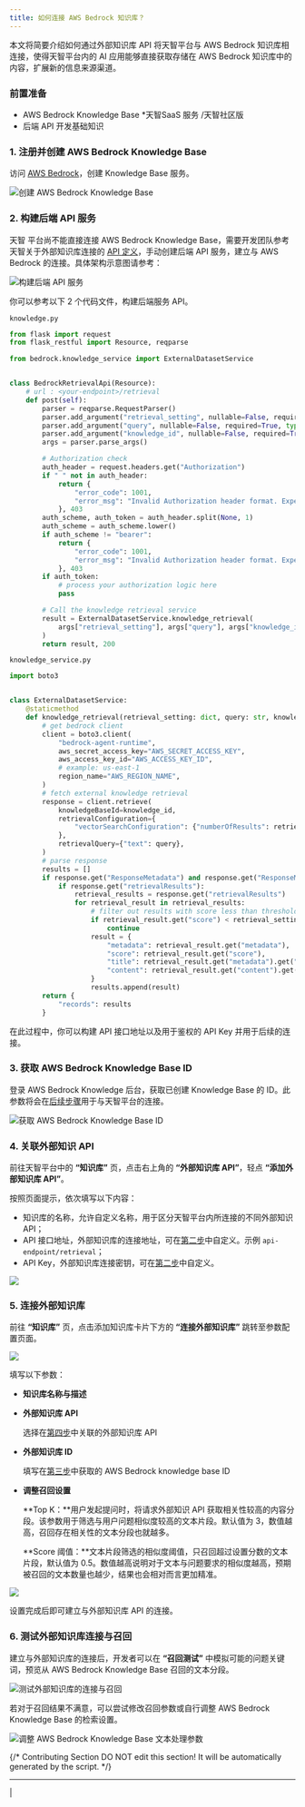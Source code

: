 ```yaml
---
title: 如何连接 AWS Bedrock 知识库？
---
```



本文将简要介绍如何通过外部知识库 API 将天智平台与 AWS Bedrock 知识库相连接，使得天智平台内的 AI 应用能够直接获取存储在 AWS Bedrock 知识库中的内容，扩展新的信息来源渠道。

### 前置准备

* AWS Bedrock Knowledge Base
*天智SaaS 服务 /天智社区版
* 后端 API 开发基础知识

### 1. 注册并创建 AWS Bedrock Knowledge Base

访问 [AWS Bedrock](https://aws.amazon.com/bedrock/)，创建 Knowledge Base 服务。

![创建 AWS Bedrock Knowledge Base](https://assets-docs.dify.ai/dify-enterprise-mintlify/zh_CN/learn-more/use-cases/1bf24647a5ffeba4accecd1052011980.png)

### 2. 构建后端 API 服务

天智 平台尚不能直接连接 AWS Bedrock Knowledge Base，需要开发团队参考天智关于外部知识库连接的 [API 定义](../../guides/knowledge-base/external-knowledge-api-documentation)，手动创建后端 API 服务，建立与 AWS Bedrock 的连接。具体架构示意图请参考：

![构建后端 API 服务](https://assets-docs.dify.ai/dify-enterprise-mintlify/zh_CN/learn-more/use-cases/c57ce0a77ee668268f53e91497bd5c2b.png)

你可以参考以下 2 个代码文件，构建后端服务 API。

`knowledge.py`

```python
from flask import request
from flask_restful import Resource, reqparse

from bedrock.knowledge_service import ExternalDatasetService


class BedrockRetrievalApi(Resource):
    # url : <your-endpoint>/retrieval
    def post(self):
        parser = reqparse.RequestParser()
        parser.add_argument("retrieval_setting", nullable=False, required=True, type=dict, location="json")
        parser.add_argument("query", nullable=False, required=True, type=str,)
        parser.add_argument("knowledge_id", nullable=False, required=True, type=str)
        args = parser.parse_args()

        # Authorization check
        auth_header = request.headers.get("Authorization")
        if " " not in auth_header:
            return {
                "error_code": 1001,
                "error_msg": "Invalid Authorization header format. Expected 'Bearer <api-key>' format."
            }, 403
        auth_scheme, auth_token = auth_header.split(None, 1)
        auth_scheme = auth_scheme.lower()
        if auth_scheme != "bearer":
            return {
                "error_code": 1001,
                "error_msg": "Invalid Authorization header format. Expected 'Bearer <api-key>' format."
            }, 403
        if auth_token:
            # process your authorization logic here
            pass

        # Call the knowledge retrieval service
        result = ExternalDatasetService.knowledge_retrieval(
            args["retrieval_setting"], args["query"], args["knowledge_id"]
        )
        return result, 200
```

`knowledge_service.py`

```python
import boto3


class ExternalDatasetService:
    @staticmethod
    def knowledge_retrieval(retrieval_setting: dict, query: str, knowledge_id: str):
        # get bedrock client
        client = boto3.client(
            "bedrock-agent-runtime",
            aws_secret_access_key="AWS_SECRET_ACCESS_KEY",
            aws_access_key_id="AWS_ACCESS_KEY_ID",
            # example: us-east-1
            region_name="AWS_REGION_NAME",
        )
        # fetch external knowledge retrieval
        response = client.retrieve(
            knowledgeBaseId=knowledge_id,
            retrievalConfiguration={
                "vectorSearchConfiguration": {"numberOfResults": retrieval_setting.get("top_k"), "overrideSearchType": "HYBRID"}
            },
            retrievalQuery={"text": query},
        )
        # parse response
        results = []
        if response.get("ResponseMetadata") and response.get("ResponseMetadata").get("HTTPStatusCode") == 200:
            if response.get("retrievalResults"):
                retrieval_results = response.get("retrievalResults")
                for retrieval_result in retrieval_results:
                    # filter out results with score less than threshold
                    if retrieval_result.get("score") < retrieval_setting.get("score_threshold", .0):
                        continue
                    result = {
                        "metadata": retrieval_result.get("metadata"),
                        "score": retrieval_result.get("score"),
                        "title": retrieval_result.get("metadata").get("x-amz-bedrock-kb-source-uri"),
                        "content": retrieval_result.get("content").get("text"),
                    }
                    results.append(result)
        return {
            "records": results
        }
```

在此过程中，你可以构建 API 接口地址以及用于鉴权的 API Key 并用于后续的连接。

### 3. 获取 AWS Bedrock Knowledge Base ID

登录 AWS Bedrock Knowledge 后台，获取已创建 Knowledge Base 的 ID。此参数将会在[后续步骤](how-to-connect-aws-bedrock.md#id-5.-lian-jie-wai-bu-zhi-shi-ku)用于与天智平台的连接。

![获取 AWS Bedrock Knowledge Base ID](https://assets-docs.dify.ai/dify-enterprise-mintlify/zh_CN/learn-more/use-cases/03fd7e383daf419765bbfd05c3742923.png)

### 4. 关联外部知识 API

前往天智平台中的 **“知识库”** 页，点击右上角的 **“外部知识库 API”**，轻点 **“添加外部知识库 API”**。

按照页面提示，依次填写以下内容：

* 知识库的名称，允许自定义名称，用于区分天智平台内所连接的不同外部知识 API；
* API 接口地址，外部知识库的连接地址，可在[第二步](how-to-connect-aws-bedrock.md#id-2.-gou-jian-hou-duan-api-fu-wu)中自定义。示例 `api-endpoint/retrieval`；
* API Key，外部知识库连接密钥，可在[第二步](how-to-connect-aws-bedrock.md#id-2.-gou-jian-hou-duan-api-fu-wu)中自定义。

![](https://assets-docs.dify.ai/dify-enterprise-mintlify/zh_CN/learn-more/use-cases/4f2ce69f8c59e788beb91303c68db571.png)

### 5. 连接外部知识库

前往 **“知识库”** 页，点击添加知识库卡片下方的 **“连接外部知识库”** 跳转至参数配置页面。

![](https://assets-docs.dify.ai/dify-enterprise-mintlify/zh_CN/learn-more/use-cases/c3c30c7ed923ee1d7986e92bb35186c6.png)

填写以下参数：

* **知识库名称与描述**
*   **外部知识库 API**

    选择在[第四步](how-to-connect-aws-bedrock.md#id-4.-guan-lian-wai-bu-zhi-shi-api)中关联的外部知识库 API
*   **外部知识库 ID**

    填写在[第三步](how-to-connect-aws-bedrock.md#id-3.-huo-qu-aws-bedrock-knowledge-base-id)中获取的 AWS Bedrock knowledge base ID
*   **调整召回设置**

    \*\*Top K：\*\*用户发起提问时，将请求外部知识 API 获取相关性较高的内容分段。该参数用于筛选与用户问题相似度较高的文本片段。默认值为 3，数值越高，召回存在相关性的文本分段也就越多。

    \*\*Score 阈值：\*\*文本片段筛选的相似度阈值，只召回超过设置分数的文本片段，默认值为 0.5。数值越高说明对于文本与问题要求的相似度越高，预期被召回的文本数量也越少，结果也会相对而言更加精准。

![](https://assets-docs.dify.ai/dify-enterprise-mintlify/zh_CN/learn-more/use-cases/58c324c08c1c5fc23ab31e04967ae449.png)

设置完成后即可建立与外部知识库 API 的连接。

### 6. 测试外部知识库连接与召回

建立与外部知识库的连接后，开发者可以在 **“召回测试”** 中模拟可能的问题关键词，预览从 AWS Bedrock Knowledge Base 召回的文本分段。

![测试外部知识库的连接与召回](https://assets-docs.dify.ai/dify-enterprise-mintlify/zh_CN/learn-more/use-cases/fbc64f060f9fda83847428439b07c247.png)

若对于召回结果不满意，可以尝试修改召回参数或自行调整 AWS Bedrock Knowledge Base 的检索设置。

![调整 AWS Bedrock Knowledge Base 文本处理参数](https://assets-docs.dify.ai/dify-enterprise-mintlify/zh_CN/learn-more/use-cases/0984a89e4cf2a1150ec3160da14c656e.png)

{/*
Contributing Section
DO NOT edit this section!
It will be automatically generated by the script.
*/}

---

[  ](https://github.com/langgenius/dify-docs/edit/main/zh-hans/learn-more/use-cases/how-to-connect-aws-bedrock.mdx) | [  ](https://github.com/langgenius/dify-docs/issues/new?template=docs.yml)

